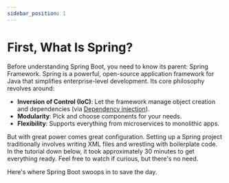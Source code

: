 ```yaml
---
sidebar_position: 1
---
```



# First, What Is Spring?

Before understanding Spring Boot, you need to know its parent: Spring Framework. Spring is a powerful, open-source application framework for Java that simplifies enterprise-level development. Its core philosophy revolves around:

* **Inversion of Control (IoC)**: Let the framework manage object creation and dependencies (via [Dependency injection](https://www.geeksforgeeks.org/dependency-injectiondi-design-pattern/)).
* **Modularity**: Pick and choose components for your needs.
* **Flexibility**: Supports everything from microservices to monolithic apps.

But with great power comes great configuration. Setting up a Spring project traditionally involves writing XML files and wrestling with boilerplate code. In the tutorial down below, it took approximately 30 minutes to get everything ready. Feel free to watch if curious, but there's no need.

<YouTube id="e8aSyQo0nHo" />

Here's where Spring Boot swoops in to save the day.